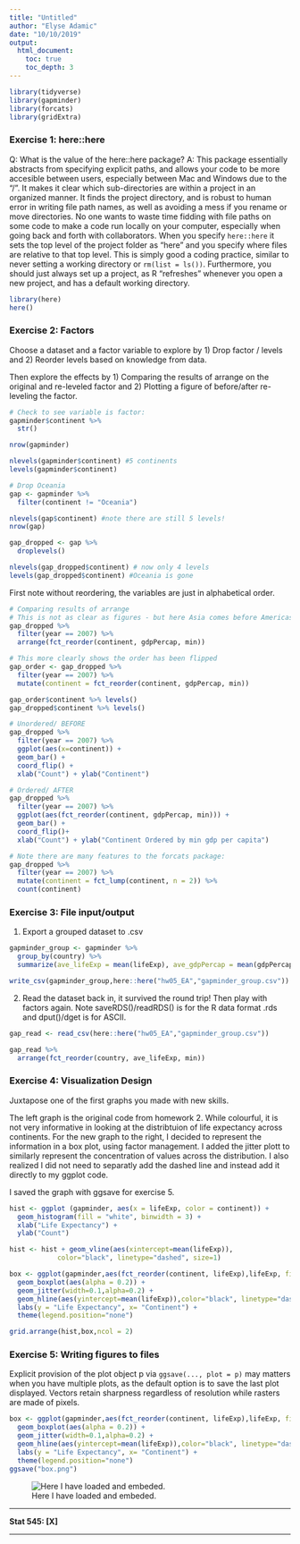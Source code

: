 ```yaml
---
title: "Untitled"
author: "Elyse Adamic"
date: "10/10/2019"
output:
  html_document:
    toc: true
    toc_depth: 3
---
```


```r
library(tidyverse)
library(gapminder)
library(forcats)
library(gridExtra)
```

### Exercise 1: here::here
Q: What is the value of the here::here package?
A: This package essentially abstracts from specifying explicit paths, and allows your code to be more accesible between users, especially between Mac and Windows due to the "/". It makes it clear which sub-directories are within a project in an organized manner. It finds the project directory, and is robust to human error in writing file path names, as well as avoiding a mess if you rename or move directories. No one wants to waste time fidding with file paths on some code to make a code run locally on your computer, especially when going back and forth with collaborators. When you specify ```here::here``` it sets the top level of the project folder as "here" and you specify where files are relative to that top level. This is simply good a coding practice, similar to never setting a working directory or ```rm(list = ls())```. Furthermore, you should just always set up a project, as R "refreshes" whenever you open a new project, and has a default working directory. 

```r
library(here)
here()
```

### Exercise 2: Factors
Choose a dataset and a factor variable to explore by 1) Drop factor / levels and 2) Reorder levels based on knowledge from data.

Then explore the effects by 1) Comparing the results of arrange on the original and re-leveled factor and 2) Plotting a figure of before/after re-leveling the factor.

```r
# Check to see variable is factor:
gapminder$continent %>%
  str()

nrow(gapminder)

nlevels(gapminder$continent) #5 continents
levels(gapminder$continent)

# Drop Oceania 
gap <- gapminder %>% 
  filter(continent != "Oceania")

nlevels(gap$continent) #note there are still 5 levels!
nrow(gap)

gap_dropped <- gap %>% 
  droplevels()

nlevels(gap_dropped$continent) # now only 4 levels
levels(gap_dropped$continent) #Oceania is gone 
```

First note without reordering, the variables are just in alphabetical order. 
```r
# Comparing results of arrange
# This is not as clear as figures - but here Asia comes before Americas
gap_dropped %>% 
  filter(year == 2007) %>% 
  arrange(fct_reorder(continent, gdpPercap, min))

# This more clearly shows the order has been flipped 
gap_order <- gap_dropped %>% 
  filter(year == 2007) %>% 
  mutate(continent = fct_reorder(continent, gdpPercap, min)) 

gap_order$continent %>% levels()
gap_dropped$continent %>% levels()

# Unordered/ BEFORE
gap_dropped %>% 
  filter(year == 2007) %>% 
  ggplot(aes(x=continent)) + 
  geom_bar() +
  coord_flip() + 
  xlab("Count") + ylab("Continent")

# Ordered/ AFTER
gap_dropped %>% 
  filter(year == 2007) %>% 
  ggplot(aes(fct_reorder(continent, gdpPercap, min))) + 
  geom_bar() +
  coord_flip()+
  xlab("Count") + ylab("Continent Ordered by min gdp per capita")

# Note there are many features to the forcats package:
gap_dropped %>% 
  filter(year == 2007) %>% 
  mutate(continent = fct_lump(continent, n = 2)) %>% 
  count(continent)

```

### Exercise 3: File input/output

1) Export a grouped dataset to .csv
```r
gapminder_group <- gapminder %>% 
  group_by(country) %>% 
  summarize(ave_lifeExp = mean(lifeExp), ave_gdpPercap = mean(gdpPercap))

write_csv(gapminder_group,here::here("hw05_EA","gapminder_group.csv"))
```

2) Read the dataset back in, it survived the round trip! Then play with factors again. Note saveRDS()/readRDS() is for the R data format .rds and dput()/dget is for ASCII.
```r
gap_read <- read_csv(here::here("hw05_EA","gapminder_group.csv"))

gap_read %>% 
  arrange(fct_reorder(country, ave_lifeExp, min))
```

### Exercise 4: Visualization Design
Juxtapose one of the first graphs you made with new skills.

The left graph is the original code from homework 2. While colourful, it is not very informative in looking at the distribtuion of life expectancy across continents. For the new graph to the right, I decided to represent the information in a box plot, using factor management. I added the jitter plott to similarly represent the concentration of values across the distribution. I also realized I did not need to separatly add the dashed line and instead add it directly to my ggplot code.

I saved the graph with ggsave for exercise 5. 

```r
hist <- ggplot (gapminder, aes(x = lifeExp, color = continent)) +
  geom_histogram(fill = "white", binwidth = 3) +
  xlab("Life Expectancy") +
  ylab("Count")

hist <- hist + geom_vline(aes(xintercept=mean(lifeExp)),
            color="black", linetype="dashed", size=1)

box <- ggplot(gapminder,aes(fct_reorder(continent, lifeExp),lifeExp, fill = continent))  +
  geom_boxplot(aes(alpha = 0.2)) +
  geom_jitter(width=0.1,alpha=0.2) +
  geom_hline(aes(yintercept=mean(lifeExp)),color="black", linetype="dashed", size=1)+
  labs(y = "Life Expectancy", x= "Continent") +
  theme(legend.position="none") 

grid.arrange(hist,box,ncol = 2)
```

### Exercise 5: Writing figures to files 
Explicit provision of the plot object p via ```ggsave(..., plot = p)``` may matters when you have multiple plots, as the default option is to save the last plot displayed. Vectors retain sharpness regardless of resolution while rasters are made of pixels.

```r
box <- ggplot(gapminder,aes(fct_reorder(continent, lifeExp),lifeExp, fill = continent))  +
  geom_boxplot(aes(alpha = 0.2)) +
  geom_jitter(width=0.1,alpha=0.2) +
  geom_hline(aes(yintercept=mean(lifeExp)),color="black", linetype="dashed", size=1)+
  labs(y = "Life Expectancy", x= "Continent") +
  theme(legend.position="none") 
ggsave("box.png")
```

![Here I have loaded and embeded.](/Users/elyseadamic/stat545-hw-elyseadamic/hw05_EA/box.png)



***

**Stat 545: [X]**

***